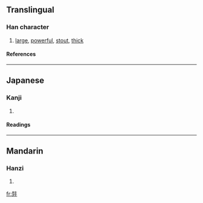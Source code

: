 {{see|奘}}

==Translingual==
===Han character===
{{Han char|rn=55|rad=廾|as=07|sn=10|four=|canj=女土廿 (VGT)}}
# [[large]], [[powerful]], [[stout]], [[thick]]
====References====
{{Han ref|kx=0354.181|hdz=10517.130|uh=5F09|ud=24329}}
----
==Japanese==
===Kanji===
{{ja-kanji|grade=|rs=廾07}}
# {{defn|Japanese}} 
====Readings====
{{ja-readings|on=[[じょう]] (jō), [[そう]] (sō), [[ぞう]] (zō)|kun=[[さかん]] (sakan)}}
----
==Mandarin==
===Hanzi===
{{cmn-hanzi|pin=[[zàng]] ([[zang4]])|wg=tsang<sup>4</sup>}}
# {{defn|Mandarin}}

[[fr:弉]]